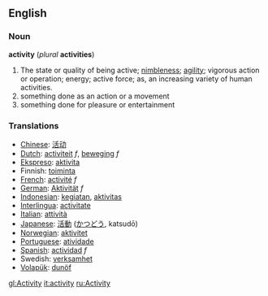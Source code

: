 ==English==
===Noun===
'''activity''' (''plural'' '''activities''')
#The state or quality of being active; [[nimbleness]]; [[agility]]; vigorous action or operation; energy; active force; as, an increasing variety of human activities.
# something done as an action or a movement
# something done for pleasure or entertainment

=== Translations === 
*[[Chinese]]: [[活动]]
*[[Dutch]]: [[activiteit]] ''f'', [[beweging]] ''f''
*[[Ekspreso]]: [[aktivita]]
*Finnish: [[toiminta]]
*[[French]]: [[activité]] ''f''
*[[German]]: [[Aktivität]] ''f''
*[[Indonesian]]: [[giat|kegiatan]], [[aktivitas]] 
*[[Interlingua]]: [[activitate]] 
*[[Italian]]: [[attività]] 
*[[Japanese]]: [[活動]] ([[かつどう]], katsudō) 
*[[Norwegian]]: [[aktivitet]]
*[[Portuguese]]: [[atividade]] 
*[[Spanish]]: [[actividad]] ''f''
*Swedish: [[verksamhet]] 
*[[Volapük]]: [[dunöf]]

[[gl:Activity]]
[[it:activity]]
[[ru:Activity]]
